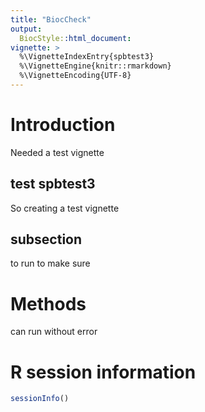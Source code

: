 ```yaml
---
title: "BiocCheck"
output:
  BiocStyle::html_document:
vignette: >
  %\VignetteIndexEntry{spbtest3}
  %\VignetteEngine{knitr::rmarkdown}
  %\VignetteEncoding{UTF-8}  
---
```

# Introduction
Needed a test vignette

## test spbtest3
So creating a test vignette

## subsection
to run to make sure 

# Methods
can run without error

# R session information

```r
sessionInfo()
```
